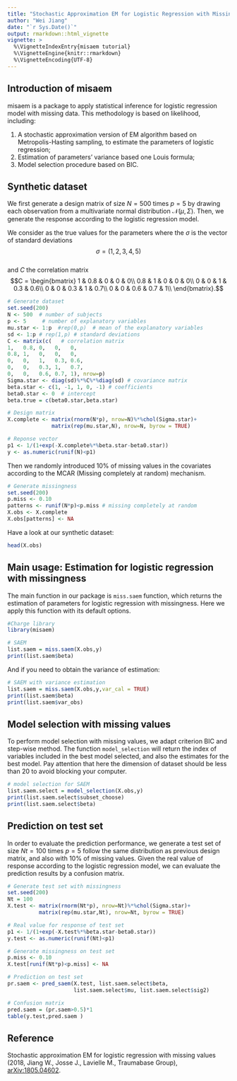 ```yaml
---
title: "Stochastic Approximation EM for Logistic Regression with Missing Values"
author: "Wei Jiang"
date: "`r Sys.Date()`"
output: rmarkdown::html_vignette
vignette: >
  %\VignetteIndexEntry{misaem tutorial}
  %\VignetteEngine{knitr::rmarkdown}
  %\VignetteEncoding{UTF-8}
---
```

## Introduction of misaem

misaem is a package to apply statistical inference for logistic regression model with missing data. This methodology is based on likelihood, including:

1. A stochastic approximation version of EM algorithm based on Metropolis-Hasting sampling, to estimate the parameters of logistic regression;
2. Estimation of parameters' variance based one Louis formula;
3. Model selection procedure based on BIC. 


## Synthetic dataset

We first generate a design matrix of size $N=500$ times $p=5$ by drawing each observation from a multivariate normal distribution $\mathcal{N}(\mu, \Sigma)$. Then, we generate the response according to the logistic regression model.

We consider as the true values for the parameters
\begin{equation*}
\begin{split}
\beta &= (0, 1, -1, 1, 0, -1),\\
\mu &= (1,2,3,4,5),\\
\Sigma &= \text{diag}(\sigma)C \text{diag}(\sigma),
\end{split}
\end{equation*} 
where the $\sigma$ is the vector of standard deviations 
$$\sigma=(1,2,3,4,5)$$  
and  $C$ the correlation matrix 
$$C = \begin{bmatrix}
1  & 0.8 & 0 & 0 &   0\\
0.8 & 1 & 0 & 0  &  0\\
0  & 0 & 1 & 0.3 &   0.6\\
0 & 0 & 0.3 & 1 &  0.7\\
0 & 0 & 0.6 & 0.7 &  1\\
\end{bmatrix}.$$ 

```r
# Generate dataset
set.seed(200)
N <- 500  # number of subjects
p <- 5     # number of explanatory variables
mu.star <- 1:p  #rep(0,p)  # mean of the explanatory variables
sd <- 1:p # rep(1,p) # standard deviations
C <- matrix(c(   # correlation matrix
1,   0.8, 0,   0,   0,
0.8, 1,   0,   0,   0,
0,   0,   1,   0.3, 0.6,
0,   0,   0.3, 1,   0.7,
0,   0,   0.6, 0.7, 1), nrow=p)
Sigma.star <- diag(sd)%*%C%*%diag(sd) # covariance matrix
beta.star <- c(1, -1, 1, 0, -1) # coefficients
beta0.star <- 0  # intercept
beta.true = c(beta0.star,beta.star)

# Design matrix
X.complete <- matrix(rnorm(N*p), nrow=N)%*%chol(Sigma.star)+
              matrix(rep(mu.star,N), nrow=N, byrow = TRUE)

# Reponse vector
p1 <- 1/(1+exp(-X.complete%*%beta.star-beta0.star))
y <- as.numeric(runif(N)<p1)
```

Then we randomly introduced 10\% of missing values in the covariates according to the MCAR (Missing completely at random) mechanism.
```r
# Generate missingness
set.seed(200)
p.miss <- 0.10
patterns <- runif(N*p)<p.miss # missing completely at random
X.obs <- X.complete
X.obs[patterns] <- NA
```

Have a look at our synthetic dataset:
```r
head(X.obs)
```

## Main usage: Estimation for logistic regression with missingness

The main function in our package is `miss.saem` function, which returns the estimation of parameters for logistic regression with missingness. Here we apply this function with its default options.
```r
#Charge library
library(misaem)

# SAEM
list.saem = miss.saem(X.obs,y)
print(list.saem$beta)
```

And if you need to obtain the variance of estimation:
```r
# SAEM with variance estimation
list.saem = miss.saem(X.obs,y,var_cal = TRUE)
print(list.saem$beta)
print(list.saem$var_obs)
```

## Model selection with missing values
To perform model selection with missing values, we adapt criterion BIC and step-wise method. The function `model_selection` will return the index of variables included in the best model selected, and also the estimates for the best model. Pay attention that here the dimension of dataset should be less than 20 to avoid blocking your computer.

```r
# model selection for SAEM
list.saem.select = model_selection(X.obs,y)
print(list.saem.select$subset_choose)
print(list.saem.select$beta)
```

## Prediction on test set
In order to evaluate the prediction performance, we generate a test set of size $Nt=100$ times $p=5$ follow the same distribution as previous design matrix, and also with 10\% of missing values. Given the real value of response according to the logistic regression model, we can evaluate the prediction results by a confusion matrix.
```r
# Generate test set with missingness
set.seed(200)
Nt = 100
X.test <- matrix(rnorm(Nt*p), nrow=Nt)%*%chol(Sigma.star)+
          matrix(rep(mu.star,Nt), nrow=Nt, byrow = TRUE)

# Real value for response of test set
p1 <- 1/(1+exp(-X.test%*%beta.star-beta0.star))
y.test <- as.numeric(runif(Nt)<p1)

# Generate missingness on test set
p.miss <- 0.10
X.test[runif(Nt*p)<p.miss] <- NA

# Prediction on test set
pr.saem <- pred_saem(X.test, list.saem.select$beta, 
                     list.saem.select$mu, list.saem.select$sig2)

# Confusion matrix
pred.saem = (pr.saem>0.5)*1
table(y.test,pred.saem )
```
 
## Reference 
Stochastic approximation EM for logistic regression with missing values (2018, Jiang W., Josse J., Lavielle M., Traumabase Group), [arXiv:1805.04602](https://arxiv.org/abs/1805.04602).
